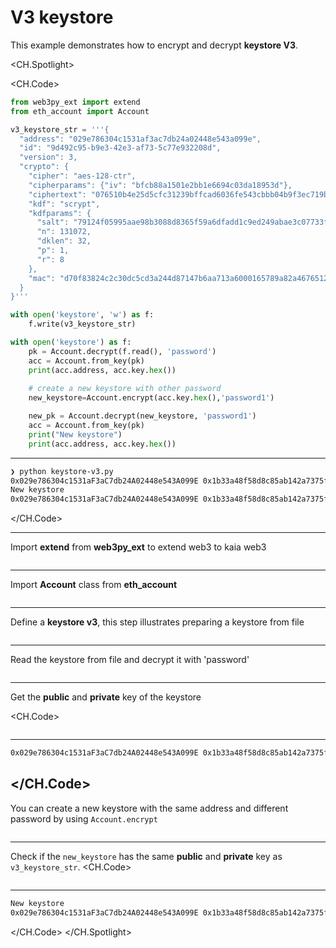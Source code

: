 # V3 keystore

This example demonstrates how to encrypt and decrypt **keystore V3**.

<CH.Spotlight>

<CH.Code>

```py keystoreV3.js
from web3py_ext import extend
from eth_account import Account

v3_keystore_str = '''{
  "address": "029e786304c1531af3ac7db24a02448e543a099e",
  "id": "9d492c95-b9e3-42e3-af73-5c77e932208d",
  "version": 3,
  "crypto": {
    "cipher": "aes-128-ctr",
    "cipherparams": {"iv": "bfcb88a1501e2bb1e6694c03da18953d"},
    "ciphertext": "076510b4e25d5cfc31239bffcad6036fe543cbbb04b9f3ec719bf4f61b58fc05",
    "kdf": "scrypt",
    "kdfparams": {
      "salt": "79124f05995aae98b3088d8365f59a6dfadd1c9ed249abae3c07733f4cbbee53",
      "n": 131072,
      "dklen": 32,
      "p": 1,
      "r": 8
    },
    "mac": "d70f83824c2c30dc5cd3a244d87147b6aa713a6000165789a82a467651284ac7"
  }
}'''

with open('keystore', 'w') as f:
    f.write(v3_keystore_str)

with open('keystore') as f:
    pk = Account.decrypt(f.read(), 'password')
    acc = Account.from_key(pk)
    print(acc.address, acc.key.hex())
    
    # create a new keystore with other password
    new_keystore=Account.encrypt(acc.key.hex(),'password1')

    new_pk = Account.decrypt(new_keystore, 'password1')
    acc = Account.from_key(pk)
    print("New keystore")
    print(acc.address, acc.key.hex())
```

---

```zsh output
❯ python keystore-v3.py
0x029e786304c1531aF3aC7db24A02448e543A099E 0x1b33a48f58d8c85ab142a7375fcf18714d88271f6647cfa6b54f1be66b05a762
New keystore
0x029e786304c1531aF3aC7db24A02448e543A099E 0x1b33a48f58d8c85ab142a7375fcf18714d88271f6647cfa6b54f1be66b05a762
```

</CH.Code>

---

Import **extend** from **web3py_ext** to extend web3 to kaia web3

```py keystoreV3.js focus=1

```
---

Import **Account** class from **eth_account** 

```py keystoreV3.js focus=2

```
---
Define a **keystore v3**, this step illustrates preparing a keystore from file

```py keystoreV3.js focus=4:25

```
---
Read the keystore from file and decrypt it with 'password'

```py keystoreV3.js focus=27:28

```
---
Get the **public** and **private** key of the keystore

<CH.Code>
```py keystoreV3.js focus=29:30

```
---

```zsh output
0x029e786304c1531aF3aC7db24A02448e543A099E 0x1b33a48f58d8c85ab142a7375fcf18714d88271f6647cfa6b54f1be66b05a762
````

</CH.Code>
---
You can create a new keystore with the same address and different password by using `Account.encrypt`

```py keystoreV3.js focus=32:33

```
---
Check if the `new_keystore` has the same **public** and **private** key as `v3_keystore_str`. 
<CH.Code>
```py keystoreV3.js focus=35:38

```
---

```zsh output
New keystore
0x029e786304c1531aF3aC7db24A02448e543A099E 0x1b33a48f58d8c85ab142a7375fcf18714d88271f6647cfa6b54f1be66b05a762
````

</CH.Code>
</CH.Spotlight>
